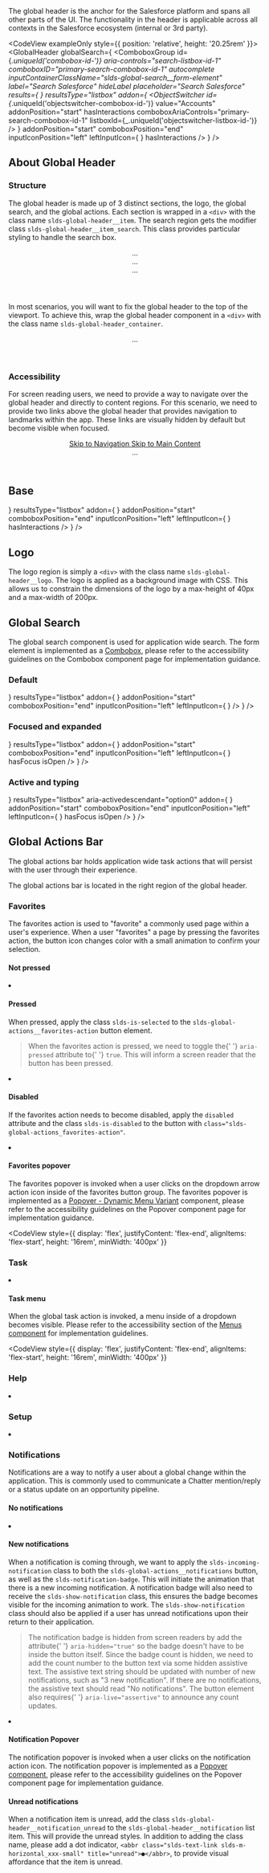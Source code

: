 
<div className="lead doc">
  The global header is the anchor for the Salesforce platform and spans all
  other parts of the UI. The functionality in the header is applicable across
  all contexts in the Salesforce ecosystem (internal or 3rd party).
</div>

<CodeView exampleOnly style={{ position: 'relative', height: '20.25rem' }}>
  <GlobalHeader
    globalSearch={
      <ComboboxGroup
        id={_.uniqueId('combobox-id-')}
        aria-controls="search-listbox-id-1"
        comboboxID="primary-search-combobox-id-1"
        autocomplete
        inputContainerClassName="slds-global-search__form-element"
        label="Search Salesforce"
        hideLabel
        placeholder="Search Salesforce"
        results={
          <Listbox
            id="search-listbox-id-1"
            aria-label="Recent Items"
            snapshot={Snapshot.SearchResults}
            type="entity"
            count={6}
          />
        }
        resultsType="listbox"
        addon={
          <ObjectSwitcher
            id={_.uniqueId('objectswitcher-combobox-id-')}
            value="Accounts"
            addonPosition="start"
            hasInteractions
            comboboxAriaControls="primary-search-combobox-id-1"
            listboxId={_.uniqueId('objectswitcher-listbox-id-')}
          />
        }
        addonPosition="start"
        comboboxPosition="end"
        inputIconPosition="left"
        leftInputIcon={
          <UtilityIcon
            symbol="search"
            className="slds-icon slds-icon_xx-small slds-icon-text-default"
            containerClassName="slds-input__icon slds-input__icon_left"
            title={false}
            assistiveText={false}
          />
        }
        hasInteractions
      />
    }
  />
</CodeView>

## About Global Header

### Structure

The global header is made up of 3 distinct sections, the logo, the global search, and the global actions. Each section is wrapped in a `<div>` with the class name `slds-global-header__item`. The search region gets the modifier class `slds-global-header__item_search`. This class provides particular styling to handle the search box.

<Example title="global header layout">
  <CodeBlock toggleCode={false}>
    <header className="slds-global-header_container">
      <div className="slds-global-header">
        <div className="slds-global-header__item">...</div>
        <div className="slds-global-header__item slds-global-header__item_search">
          ...
        </div>
        <div className="slds-global-header__item">...</div>
      </div>
    </header>
  </CodeBlock>
</Example>

In most scenarios, you will want to fix the global header to the top of the viewport. To achieve this, wrap the global header component in a `<div>` with the class name `slds-global-header_container`.

<Example title="global header container">
  <CodeBlock toggleCode={false}>
    <header className="slds-global-header_container">
      <div className="slds-global-header">...</div>
    </header>
  </CodeBlock>
</Example>

### Accessibility

For screen reading users, we need to provide a way to navigate over the global header and directly to content regions. For this scenario, we need to provide two links above the global header that provides navigation to landmarks within the app. These links are visually hidden by default but become visible when focused.

<Example title="global header jump links">
  <CodeBlock toggleCode={false}>
    <header className="slds-global-header_container">
      <a
        href="javascript:void(0);"
        className="slds-assistive-text slds-assistive-text_focus"
      >
        Skip to Navigation
      </a>
      <a
        href="javascript:void(0);"
        className="slds-assistive-text slds-assistive-text_focus"
      >
        Skip to Main Content
      </a>
      <div className="slds-global-header">...</div>
    </header>
  </CodeBlock>
</Example>

## Base

<Example title="base global header">
  <CodeView style={{ position: 'relative', height: '21.25rem' }}>
    <GlobalHeader
      globalSearch={
        <ComboboxGroup
          id={_.uniqueId('combobox-id-')}
          aria-controls="search-listbox-id-1"
          comboboxID="primary-search-combobox-id-1"
          autocomplete
          inputContainerClassName="slds-global-search__form-element"
          label="Search Salesforce"
          hideLabel
          placeholder="Search Salesforce"
          results={
            <Listbox
              id="search-listbox-id-1"
              aria-label="Recent Items"
              snapshot={Snapshot.SearchResults}
              type="entity"
              count={6}
            />
          }
          resultsType="listbox"
          addon={
            <ObjectSwitcher
              id={_.uniqueId('objectswitcher-combobox-id-')}
              value="Accounts"
              addonPosition="start"
              hasInteractions
              comboboxAriaControls="primary-search-combobox-id-1"
              listboxId={_.uniqueId('objectswitcher-listbox-id-')}
            />
          }
          addonPosition="start"
          comboboxPosition="end"
          inputIconPosition="left"
          leftInputIcon={
            <UtilityIcon
              symbol="search"
              className="slds-icon slds-icon_xx-small slds-icon-text-default"
              containerClassName="slds-input__icon slds-input__icon_left"
              title={false}
              assistiveText={false}
            />
          }
          hasInteractions
        />
      }
    />
  </CodeView>
</Example>

## Logo

The logo region is simply a `<div>` with the class name `slds-global-header__logo`. The logo is applied as a background image with CSS. This allows us to constrain the dimensions of the logo by a max-height of 40px and a max-width of 200px.

<CodeView toggleCode={false}>
  <div className="slds-global-header__item">
    <Logo />
  </div>
</CodeView>

## Global Search

The global search component is used for application wide search. The form element is implemented as a [Combobox](/components/combobox), please refer to the accessibility guidelines on the Combobox component page for implementation guidance.

### Default

<Example title="Global Header Search Default State">
  <CodeView style={{ position: 'relative', height: '3.5rem' }}>
    <GlobalHeader
      globalSearch={
        <ComboboxGroup
          id={_.uniqueId('combobox-id-')}
          aria-controls="search-listbox-id-2"
          comboboxID="primary-search-combobox-id-2"
          autocomplete
          inputContainerClassName="slds-global-search__form-element"
          label="Search Salesforce"
          hideLabel
          placeholder="Search Salesforce"
          results={
            <Listbox
              id="search-listbox-id-2"
              aria-label="Recent Items"
              snapshot={Snapshot.SearchResults}
              type="entity"
              count={6}
            />
          }
          resultsType="listbox"
          addon={
            <ObjectSwitcher
              id={_.uniqueId('objectswitcher-combobox-id-')}
              value="Accounts"
              addonPosition="start"
              comboboxAriaControls="primary-search-combobox-id-2"
              listboxId={_.uniqueId('objectswitcher-listbox-id-')}
            />
          }
          addonPosition="start"
          comboboxPosition="end"
          inputIconPosition="left"
          leftInputIcon={
            <UtilityIcon
              symbol="search"
              className="slds-icon slds-icon_xx-small slds-icon-text-default"
              containerClassName="slds-input__icon slds-input__icon_left"
              title={false}
              assistiveText={false}
            />
          }
        />
      }
    />
  </CodeView>
</Example>

### Focused and expanded

<Example title="Global Header Search Expanded State">
  <CodeView style={{ position: 'relative', height: '21rem' }}>
    <GlobalHeader
      globalSearch={
        <ComboboxGroup
          id={_.uniqueId('combobox-id-')}
          aria-controls="search-listbox-id-3"
          comboboxID="primary-search-combobox-id-3"
          autocomplete
          inputContainerClassName="slds-global-search__form-element"
          label="Search Salesforce"
          hideLabel
          placeholder="Search Salesforce"
          results={
            <Listbox
              id="search-listbox-id-3"
              aria-label="Recent Items"
              snapshot={Snapshot.SearchResults}
              type="entity"
              count={6}
            />
          }
          resultsType="listbox"
          addon={
            <ObjectSwitcher
              id={_.uniqueId('objectswitcher-combobox-id-')}
              value="Accounts"
              addonPosition="start"
              comboboxAriaControls="primary-search-combobox-id-3"
              listboxId={_.uniqueId('objectswitcher-listbox-id-')}
            />
          }
          addonPosition="start"
          comboboxPosition="end"
          inputIconPosition="left"
          leftInputIcon={
            <UtilityIcon
              symbol="search"
              className="slds-icon slds-icon_xx-small slds-icon-text-default"
              containerClassName="slds-input__icon slds-input__icon_left"
              title={false}
              assistiveText={false}
            />
          }
          hasFocus
          isOpen
        />
      }
    />
  </CodeView>
</Example>

### Active and typing

<Example title="Global Header Search Active State">
  <CodeView style={{ position: 'relative', height: '21rem' }}>
    <GlobalHeader
      globalSearch={
        <ComboboxGroup
          id={_.uniqueId('combobox-id-')}
          aria-controls="search-listbox-id-4"
          comboboxID="primary-search-combobox-id-4"
          autocomplete
          inputContainerClassName="slds-global-search__form-element"
          label="Search Salesforce"
          hideLabel
          placeholder="Search Salesforce"
          value="salesforce"
          results={
            <Listbox
              id="search-listbox-id-4"
              term="salesforce"
              snapshot={Snapshot.SearchResultsTypeahead}
              type="entity"
              count={6}
            />
          }
          resultsType="listbox"
          aria-activedescendant="option0"
          addon={
            <ObjectSwitcher
              id={_.uniqueId('objectswitcher-combobox-id-')}
              value="Accounts"
              addonPosition="start"
              comboboxAriaControls="primary-search-combobox-id-4"
              listboxId={_.uniqueId('objectswitcher-listbox-id-')}
            />
          }
          addonPosition="start"
          comboboxPosition="end"
          inputIconPosition="left"
          leftInputIcon={
            <UtilityIcon
              symbol="search"
              className="slds-icon slds-icon_xx-small slds-icon-text-default"
              containerClassName="slds-input__icon slds-input__icon_left"
              title={false}
              assistiveText={false}
            />
          }
          hasFocus
          isOpen
        />
      }
    />
  </CodeView>
</Example>

## Global Actions Bar

The global actions bar holds application wide task actions that will persist with the user through their experience.

The global actions bar is located in the right region of the global header.

<div className="docs-codeblock-example">
  <div style={{ position: 'relative', height: '3.125rem' }}>
    <GlobalHeader />
  </div>
</div>

### Favorites

The favorites action is used to "favorite" a commonly used page within a user's experience. When a user "favorites" a page by pressing the favorites action, the button icon changes color with a small animation to confirm your selection.

#### Not pressed

<CodeView>
  <li className="slds-global-actions__item">
    <Favorites />
  </li>
</CodeView>

#### Pressed

When pressed, apply the class `slds-is-selected` to the `slds-global-actions__favorites-action` button element.

<Blockquote type="a11y" header="Accessibility Requirement">
  When the favorites action is pressed, we need to toggle the{' '}
  <code>aria-pressed</code> attribute to{' '}
  <code>true</code>. This will inform a screen reader that the
  button has been pressed.
</Blockquote>

<CodeView>
  <li className="slds-global-actions__item">
    <Favorites favoritesClicked />
  </li>
</CodeView>

#### Disabled

If the favorites action needs to become disabled, apply the `disabled` attribute and the class `slds-is-disabled` to the button with `class="slds-global-actions_favorites-action"`.

<CodeView>
  <li className="slds-global-actions__item">
    <Favorites favoritesDisabled />
  </li>
</CodeView>

#### Favorites popover

The favorites popover is invoked when a user clicks on the dropdown arrow action icon inside of the favorites button group. The favorites popover is implemented as a [Popover - Dynamic Menu Variant](/components/dynamic-menu/) component, please refer to the accessibility guidelines on the Popover component page for implementation guidance.

<CodeView
  style={{
    display: 'flex',
    justifyContent: 'flex-end',
    alignItems: 'flex-start',
    height: '16rem',
    minWidth: '400px'
  }}
>
  <GlobalActions showFavoritesPopup />
</CodeView>

### Task

<CodeView>
  <li className="slds-global-actions__item">
    <Task />
  </li>
</CodeView>

#### Task menu

When the global task action is invoked, a menu inside of a dropdown becomes visible. Please refer to the accessibility section of the [Menus component](/components/menus) for implementation guidelines.

<CodeView
  style={{
    display: 'flex',
    justifyContent: 'flex-end',
    alignItems: 'flex-start',
    height: '16rem',
    minWidth: '400px'
  }}
>
  <GlobalActions showTaskMenu />
</CodeView>

### Help

<CodeView>
  <li className="slds-global-actions__item">
    <Help />
  </li>
</CodeView>

### Setup

<CodeView>
  <li className="slds-global-actions__item">
    <Setup />
  </li>
</CodeView>

### Notifications

Notifications are a way to notify a user about a global change within the application. This is commonly used to communicate a Chatter mention/reply or a status update on an opportunity pipeline.

<div
  className="docs-codeblock-example"
  style={{ position: 'relative', height: '7.5rem' }}
>
  <GlobalHeader playground />
</div>

#### No notifications

<CodeView>
  <li className="slds-global-actions__item">
    <Notifications />
  </li>
</CodeView>

#### New notifications

When a notification is coming through, we want to apply the `slds-incoming-notification` class to both the `slds-global-actions__notifications` button, as well as the `slds-notification-badge`. This will initiate the animation that there is a new incoming notification. A notification badge will also need to receive the `slds-show-notification` class, this ensures the badge becomes visible for the incoming animation to work. The `slds-show-notification` class should also be applied if a user has unread notifications upon their return to their application.

<Blockquote type="a11y" header="Accessibility Note">
  The notification badge is hidden from screen readers by add the attribute{' '}
  <code>aria-hidden="true"</code> so the badge doesn't have to
  be inside the button itself. Since the badge count is hidden, we need to add
  the count number to the button text via some hidden assistive text. The
  assistive text string should be updated with number of new notifications, such
  as "3 new notification". If there are no notifications, the assistive text
  should read "No notifications". The button element also requires{' '}
  <code>aria-live="assertive"</code> to announce any count
  updates.
</Blockquote>

<CodeView>
  <li className="slds-global-actions__item">
    <Notifications showNotification notificationCount="1" />
  </li>
</CodeView>

#### Notification Popover

The notification popover is invoked when a user clicks on the notification action icon. The notification popover is implemented as a [Popover component](/components/popovers), please refer to the accessibility guidelines on the Popover component page for implementation guidance.

<div
  className="docs-codeblock-example"
  style={{
    display: 'flex',
    justifyContent: 'flex-end',
    alignItems: 'flex-start',
    height: '25rem',
    minWidth: '400px'
  }}
>
  <GlobalActions showNotification notificationCount="3" showNotificationPopup />
</div>

<CodeBlock>
  <GlobalNotifications />
</CodeBlock>

#### Unread notifications

When a notification item is unread, add the class `slds-global-header__notification_unread` to the `slds-global-header__notification` list item. This will provide the unread styles. In addition to adding the class name, please add a dot indicator, `<abbr class="slds-text-link slds-m-horizontal_xxx-small" title="unread">●</abbr>`, to provide visual affordance that the item is unread.
